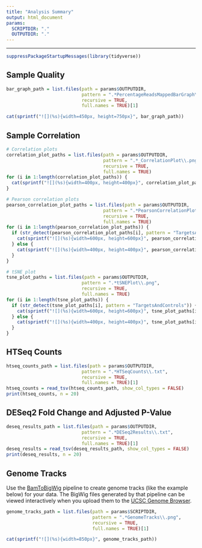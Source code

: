 ```yaml
---
title: "Analysis Summary"
output: html_document
params:
  SCRIPTDIR: "."
  OUTPUTDIR: "."
---
```



***
```r
suppressPackageStartupMessages(library(tidyverse))
```


## Sample Quality
```r
bar_graph_path = list.files(path = params$OUTPUTDIR, 
                            pattern = ".*PercentageReadsMappedBarGraph\\.png", 
                            recursive = TRUE, 
                            full.names = TRUE)[1]

cat(sprintf("![](%s){width=450px, height=750px}", bar_graph_path))
```


## Sample Correlation
```r
# Correlation plots
correlation_plot_paths = list.files(path = params$OUTPUTDIR, 
                                    pattern = ".*_CorrelationPlot\\.png", 
                                    recursive = TRUE, 
                                    full.names = TRUE)
for (i in 1:length(correlation_plot_paths)) {
  cat(sprintf("![](%s){width=400px, height=400px}", correlation_plot_paths[i]))
}

# Pearson correlation plots
pearson_correlation_plot_paths = list.files(path = params$OUTPUTDIR, 
                                    pattern = ".*PearsonCorrelationPlot\\.png", 
                                    recursive = TRUE, 
                                    full.names = TRUE)
for (i in 1:length(pearson_correlation_plot_paths)) {
  if (str_detect(pearson_correlation_plot_paths[i], pattern = "TargetsAndControls")) {
    cat(sprintf("![](%s){width=600px, height=600px}", pearson_correlation_plot_paths[i]))
  } else {
    cat(sprintf("![](%s){width=400px, height=400px}", pearson_correlation_plot_paths[i]))
  }
}

# tSNE plot
tsne_plot_paths = list.files(path = params$OUTPUTDIR, 
                            pattern = ".*tSNEPlot\\.png", 
                            recursive = TRUE, 
                            full.names = TRUE)
for (i in 1:length(tsne_plot_paths)) {
  if (str_detect(tsne_plot_paths[i], pattern = "TargetsAndControls")) {
    cat(sprintf("![](%s){width=600px, height=600px}", tsne_plot_paths[i]))
  } else {
    cat(sprintf("![](%s){width=400px, height=400px}", tsne_plot_paths[i]))
  }
}
```


## HTSeq Counts
```r
htseq_counts_path = list.files(path = params$OUTPUTDIR, 
                            pattern = ".*HTSeqCounts\\.txt", 
                            recursive = TRUE, 
                            full.names = TRUE)[1]
htseq_counts = read_tsv(htseq_counts_path, show_col_types = FALSE)
print(htseq_counts, n = 20)
```


## DESeq2 Fold Change and Adjusted P-Value
```r
deseq_results_path = list.files(path = params$OUTPUTDIR, 
                            pattern = ".*DESeq2Results\\.txt", 
                            recursive = TRUE, 
                            full.names = TRUE)[1]
deseq_results = read_tsv(deseq_results_path, show_col_types = FALSE)
print(deseq_results, n = 20)
```


## Genome Tracks
Use the [BamToBigWig](https://fazallabbcm.github.io/BamToBigWig) pipeline to create 
genome tracks (like the example below) for your data. The BigWig files generated by 
that pipeline can be viewed interactively when you upload them to the 
[UCSC Genome Browser](https://genome.ucsc.edu/cgi-bin/hgCustom).

```r
genome_tracks_path = list.files(path = params$SCRIPTDIR, 
                                pattern = ".*GenomeTracks\\.png", 
                                recursive = TRUE, 
                                full.names = TRUE)[1]

cat(sprintf("![](%s){width=850px}", genome_tracks_path))
```

